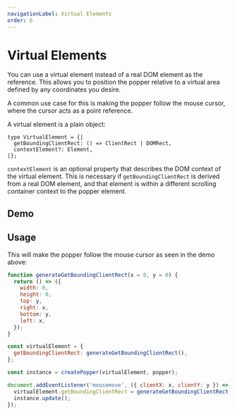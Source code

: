 ```yaml
---
navigationLabel: Virtual Elements
order: 6
---
```



# Virtual Elements

You can use a virtual element instead of a real DOM element as the reference.
This allows you to position the popper relative to a virtual area defined by any
coordinates you desire.

A common use case for this is making the popper follow the mouse cursor, where
the cursor acts as a point reference.

A virtual element is a plain object:

```flow
type VirtualElement = {|
  getBoundingClientRect: () => ClientRect | DOMRect,
  contextElement?: Element,
|};
```

`contextElement` is an optional property that describes the DOM context of the
virtual element. This is necessary if `getBoundingClientRect` is derived from a
real DOM element, and that element is within a different scrolling container
context to the popper element.

## Demo

<VirtualElementDemo />

## Usage

This will make the popper follow the mouse cursor as seen in the demo above:

```js
function generateGetBoundingClientRect(x = 0, y = 0) {
  return () => ({
    width: 0,
    height: 0,
    top: y,
    right: x,
    bottom: y,
    left: x,
  });
}

const virtualElement = {
  getBoundingClientRect: generateGetBoundingClientRect(),
};

const instance = createPopper(virtualElement, popper);

document.addEventListener('mousemove', ({ clientX: x, clientY: y }) => {
  virtualElement.getBoundingClientRect = generateGetBoundingClientRect(x, y);
  instance.update();
});
```
